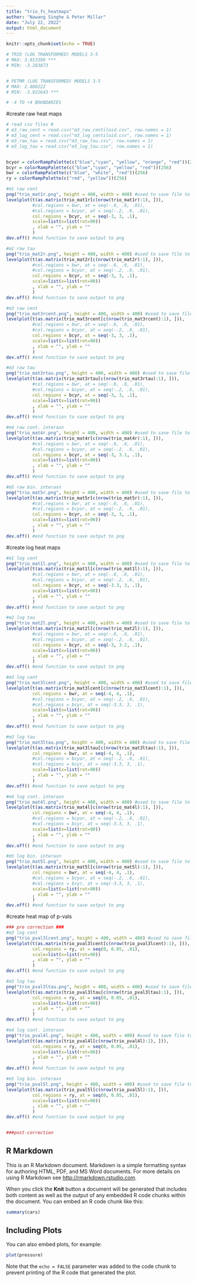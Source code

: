 ---
title: "trio_fc_heatmaps"
author: "Nawang Singhe & Peter Millar"
date: "July 22, 2022"
output: html_document
---

```{r setup, include=FALSE}
knitr::opts_chunk$set(echo = TRUE)
```


```{r}

# TRIO (LOG TRANSFORMED) MODELS 3-5
# MAX: 3.013399 ***
# MIN: -3.283873


# PETMR (LOG TRANSFORMED) MODELS 3-5
# MAX: 2.800222
# MIN: -3.922643 ***

# -4 TO +4 BOUNDARIES
```


#create raw heat maps
```{r}
# read csv files #
# m3_raw_cent = read.csv("m3_raw_centiloid.csv", row.names = 1)
# m3_log_cent = read.csv("m3_log_centiloid.csv", row.names = 1)
# m3_raw_tau = read.csv("m3_raw_tau.csv", row.names = 1)
# m3_log_tau = read.csv("m3_log_tau.csv", row.names = 1)


bcyor = colorRampPalette(c("blue","cyan", "yellow", "orange", "red"))(256)
bcyr = colorRampPalette(c("blue","cyan", "yellow", "red"))(256)
bwr = colorRampPalette(c("blue", "white", "red"))(256)
ry = colorRampPalette(c("red", "yellow"))(256)

#m1 raw cent
png("trio_mat1r.png", height = 400, width = 400) #used to save file to png output
levelplot(t(as.matrix(trio_mat1r[c(nrow(trio_mat1r):1), ])), 
          #col.regions = bwr, at = seq(-.6, .6, .01), 
          #col.regions = bcyor, at = seq(-.2, .6, .01),
          col.regions = bcyr, at = seq(-3, 3, .1), 
          scale=list(x=list(rot=90))
          , xlab = "", ylab = ""
          )
dev.off() #end function to save output to png

#m2 raw tau
png("trio_mat2r.png", height = 400, width = 400) #used to save file to png output
levelplot(t(as.matrix(trio_mat2r[c(nrow(trio_mat2r):1), ])), 
          #col.regions = bwr, at = seq(-.6, .6, .01), 
          #col.regions = bcyor, at = seq(-.2, .6, .01),
          col.regions = bcyr, at = seq(-3, 3, .1), 
          scale=list(x=list(rot=90))
          , xlab = "", ylab = ""
          )
dev.off() #end function to save output to png

#m3 raw cent
png("trio_mat3rcent.png", height = 400, width = 400) #used to save file to png output
levelplot(t(as.matrix(trio_mat3rcent[c(nrow(trio_mat3rcent):1), ])), 
          #col.regions = bwr, at = seq(-.6, .6, .01), 
          #col.regions = bcyor, at = seq(-.2, .6, .01),
          col.regions = bcyr, at = seq(-3, 3, .1), 
          scale=list(x=list(rot=90))
          , xlab = "", ylab = ""
          )
dev.off() #end function to save output to png

#m3 raw tau
png("trio_mat3rtau.png", height = 400, width = 400) #used to save file to png output
levelplot(t(as.matrix(trio_mat3rtau[c(nrow(trio_mat3rtau):1), ])), 
          #col.regions = bwr, at = seq(-.6, .6, .01), 
          #col.regions = bcyor, at = seq(-.2, .6, .01),
          col.regions = bcyr, at = seq(-3, 3, .1), 
          scale=list(x=list(rot=90))
          , xlab = "", ylab = ""
          )
dev.off() #end function to save output to png

#m4 raw cont. interaxn
png("trio_mat4r.png", height = 400, width = 400) #used to save file to png output
levelplot(t(as.matrix(trio_mat4r[c(nrow(trio_mat4r):1), ])), 
          #col.regions = bwr, at = seq(-.6, .6, .01), 
          #col.regions = bcyor, at = seq(-.2, .6, .01),
          col.regions = bcyr, at = seq(-3, 3.1, .1), 
          scale=list(x=list(rot=90))
          , xlab = "", ylab = ""
          )
dev.off() #end function to save output to png

#m5 raw bin. interaxn
png("trio_mat5r.png", height = 400, width = 400) #used to save file to png output
levelplot(t(as.matrix(trio_mat5r[c(nrow(trio_mat5r):1), ])), 
          #col.regions = bwr, at = seq(-.6, .6, .01), 
          #col.regions = bcyor, at = seq(-.2, .6, .01),
          col.regions = bcyr, at = seq(-3, 3, .1), 
          scale=list(x=list(rot=90))
          , xlab = "", ylab = ""
          )
dev.off() #end function to save output to png


```

#create log heat maps
```{r}
#m1 log cent
png("trio_mat1l.png", height = 400, width = 400) #used to save file to png output
levelplot(t(as.matrix(trio_mat1l[c(nrow(trio_mat1l):1), ])), 
          #col.regions = bwr, at = seq(-.6, .6, .01), 
          #col.regions = bcyor, at = seq(-.2, .6, .01),
          col.regions = bcyr, at = seq(-3.3, 3, .1), 
          scale=list(x=list(rot=90))
          , xlab = "", ylab = ""
          )
dev.off() #end function to save output to png

#m2 log tau
png("trio_mat2l.png", height = 400, width = 400) #used to save file to png output
levelplot(t(as.matrix(trio_mat2l[c(nrow(trio_mat2l):1), ])), 
          #col.regions = bwr, at = seq(-.6, .6, .01), 
          #col.regions = bcyor, at = seq(-.2, .6, .01),
          col.regions = bcyr, at = seq(-3, 3.2, .1), 
          scale=list(x=list(rot=90))
          , xlab = "", ylab = ""
          )
dev.off() #end function to save output to png

#m3 log cent
png("trio_mat3lcent.png", height = 400, width = 400) #used to save file to png output
levelplot(t(as.matrix(trio_mat3lcent[c(nrow(trio_mat3lcent):1), ])), 
          col.regions = bwr, at = seq(-4, 4, .1), 
          #col.regions = bcyor, at = seq(-.2, .6, .01),
          #col.regions = bcyr, at = seq(-3.3, 3, .1), 
          scale=list(x=list(rot=90))
          , xlab = "", ylab = ""
          )
dev.off() #end function to save output to png

#m3 log tau
png("trio_mat3ltau.png", height = 400, width = 400) #used to save file to png output
levelplot(t(as.matrix(trio_mat3ltau[c(nrow(trio_mat3ltau):1), ])), 
          col.regions = bwr, at = seq(-4, 4, .1), 
          #col.regions = bcyor, at = seq(-.2, .6, .01),
          #col.regions = bcyr, at = seq(-3.3, 3, .1), 
          scale=list(x=list(rot=90))
          , xlab = "", ylab = ""
          )
dev.off() #end function to save output to png

#m4 log cont. interaxn
png("trio_mat4l.png", height = 400, width = 400) #used to save file to png output
levelplot(t(as.matrix(trio_mat4l[c(nrow(trio_mat4l):1), ])), 
          col.regions = bwr, at = seq(-4, 4, .1), 
          #col.regions = bcyor, at = seq(-.2, .6, .01),
          #col.regions = bcyr, at = seq(-3.3, 3, .1),  
          scale=list(x=list(rot=90))
          , xlab = "", ylab = ""
          )
dev.off() #end function to save output to png

#m5 log bin. interaxn
png("trio_mat5l.png", height = 400, width = 400) #used to save file to png output
levelplot(t(as.matrix(trio_mat5l[c(nrow(trio_mat5l):1), ])), 
          col.regions = bwr, at = seq(-4, 4, .1), 
          #col.regions = bcyor, at = seq(-.2, .6, .01),
          #col.regions = bcyr, at = seq(-3.3, 3, .1), 
          scale=list(x=list(rot=90))
          , xlab = "", ylab = ""
          )
dev.off() #end function to save output to png
```

#create heat map of p-vals
```{r}
### pre correction ###
#m3 log cent
png("trio_pval3lcent.png", height = 400, width = 400) #used to save file to png output
levelplot(t(as.matrix(trio_pval3lcent[c(nrow(trio_pval3lcent):1), ])), 
          col.regions = ry, at = seq(0, 0.05, .01), 
          scale=list(x=list(rot=90))
          , xlab = "", ylab = ""
          )
dev.off() #end function to save output to png

#m3 log tau
png("trio_pval3ltau.png", height = 400, width = 400) #used to save file to png output
levelplot(t(as.matrix(trio_pval3ltau[c(nrow(trio_pval3ltau):1), ])), 
          col.regions = ry, at = seq(0, 0.05, .01),
          scale=list(x=list(rot=90))
          , xlab = "", ylab = ""
          )
dev.off() #end function to save output to png

#m4 log cont. interaxn
png("trio_pval4l.png", height = 400, width = 400) #used to save file to png output
levelplot(t(as.matrix(trio_pval4l[c(nrow(trio_pval4l):1), ])), 
          col.regions = ry, at = seq(0, 0.05, .01),
          scale=list(x=list(rot=90))
          , xlab = "", ylab = ""
          )
dev.off() #end function to save output to png

#m5 log bin. interaxn
png("trio_pval5l.png", height = 400, width = 400) #used to save file to png output
levelplot(t(as.matrix(trio_pval5l[c(nrow(trio_pval5l):1), ])), 
          col.regions = ry, at = seq(0, 0.05, .01),
          scale=list(x=list(rot=90))
          , xlab = "", ylab = ""
          )
dev.off() #end function to save output to png


###post-correction


```


## R Markdown

This is an R Markdown document. Markdown is a simple formatting syntax for authoring HTML, PDF, and MS Word documents. For more details on using R Markdown see <http://rmarkdown.rstudio.com>.

When you click the **Knit** button a document will be generated that includes both content as well as the output of any embedded R code chunks within the document. You can embed an R code chunk like this:

```{r cars}
summary(cars)
```

## Including Plots

You can also embed plots, for example:

```{r pressure, echo=FALSE}
plot(pressure)
```

Note that the `echo = FALSE` parameter was added to the code chunk to prevent printing of the R code that generated the plot.
